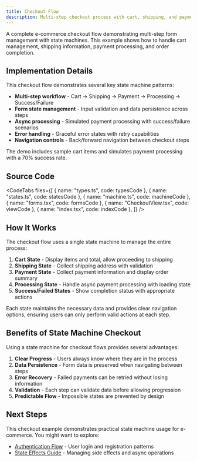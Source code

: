 ```yaml
---
title: Checkout Flow
description: Multi-step checkout process with cart, shipping, and payment
---
```



A complete e-commerce checkout flow demonstrating multi-step form management with state machines. This example shows how to handle cart management, shipping information, payment processing, and order completion.

<div className="not-content">
  <CheckoutExample client:only="react" />
</div>

## Implementation Details

This checkout flow demonstrates several key state machine patterns:

- **Multi-step workflow** - Cart → Shipping → Payment → Processing → Success/Failure
- **Form state management** - Input validation and data persistence across steps
- **Async processing** - Simulated payment processing with success/failure scenarios
- **Error handling** - Graceful error states with retry capabilities
- **Navigation controls** - Back/forward navigation between checkout steps

The demo includes sample cart items and simulates payment processing with a 70% success rate.

## Source Code

<CodeTabs
  files={[
    { name: "types.ts", code: typesCode },
    { name: "states.ts", code: statesCode },
    { name: "machine.ts", code: machineCode },
    { name: "forms.tsx", code: formsCode },
    { name: "CheckoutView.tsx", code: viewCode },
    { name: "index.tsx", code: indexCode },
  ]}
/>

## How It Works

The checkout flow uses a single state machine to manage the entire process:

1. **Cart State** - Display items and total, allow proceeding to shipping
2. **Shipping State** - Collect shipping address with validation
3. **Payment State** - Collect payment information and display order summary
4. **Processing State** - Handle async payment processing with loading state
5. **Success/Failed States** - Show completion status with appropriate actions

Each state maintains the necessary data and provides clear navigation options, ensuring users can only perform valid actions at each step.

## Benefits of State Machine Checkout

Using a state machine for checkout flows provides several advantages:

1. **Clear Progress** - Users always know where they are in the process
2. **Data Persistence** - Form data is preserved when navigating between steps
3. **Error Recovery** - Failed payments can be retried without losing information
4. **Validation** - Each step can validate data before allowing progression
5. **Predictable Flow** - Impossible states are prevented by design

## Next Steps

This checkout example demonstrates practical state machine usage for e-commerce. You might want to explore:

- [Authentication Flow](/examples/auth-flow) - User login and registration patterns
- [State Effects Guide](/guides/effects) - Managing side effects and async operations
